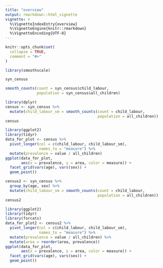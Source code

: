```yaml
---
title: "overview"
output: rmarkdown::html_vignette
vignette: >
  %\VignetteIndexEntry{overview}
  %\VignetteEngine{knitr::rmarkdown}
  %\VignetteEncoding{UTF-8}
---
```


```r
knitr::opts_chunk$set(
  collapse = TRUE,
  comment = "#>"
)
```

```r
library(smoothscale)
```

```r
syn_census
```


```r
smooth_counts(count = syn_census$child_labour,
              population = syn_census$all_children)
```

```r
library(dplyr)
census <- syn_census %>%
  mutate(child_labour_sm = smooth_counts(count = child_labour,
                                         population = all_children))
census
```

```r
library(ggplot2)
library(tidyr)
data_for_plot <- census %>%
  pivot_longer(col = c(child_labour, child_labour_sm),
               names_to = "measure") %>%
  mutate(prevalence = value / all_children)
ggplot(data_for_plot,
       aes(x = prevalence, y = area, color = measure)) +
  facet_grid(vars(age), vars(sex)) +
  geom_point()
```



```r
census2 <- syn_census %>%
  group_by(age, sex) %>%
  mutate(child_labour_sm = smooth_counts(count = child_labour,
                                         population = all_children))
census2
```



```r
library(ggplot2)
library(tidyr)
library(forcats)
data_for_plot2 <- census2 %>%
  pivot_longer(col = c(child_labour, child_labour_sm),
               names_to = "measure") %>%
  mutate(prevalence = value / all_children) %>%
  mutate(area = reorder(area, prevalence))
ggplot(data_for_plot,
       aes(x = prevalence, y = area, color = measure)) +
  facet_grid(vars(age), vars(sex)) +
  geom_point()
```
